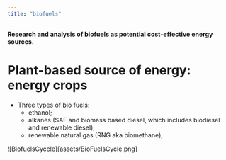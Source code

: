 ```yaml
---
title: "biofuels"
---
```


<b>Research and analysis of biofuels as potential cost-effective energy sources.</b>

# Plant-based source of energy: energy crops

-   Three types of bio fuels:
    -   ethanol;
    -   alkanes (SAF and biomass based diesel, which includes biodiesel and renewable diesel);
    -   renewable natural gas (RNG aka biomethane);

![BiofuelsCyccle][assets/BioFuelsCycle.png]